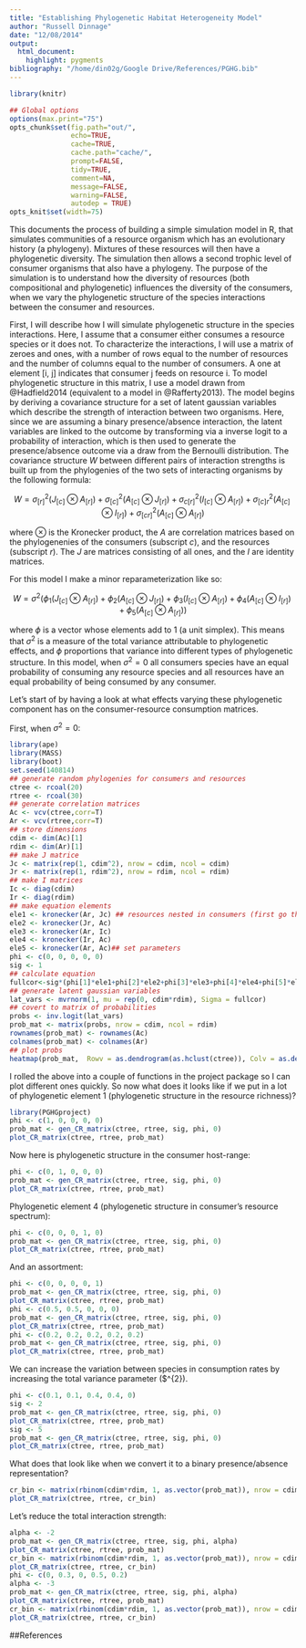 ```yaml
---
title: "Establishing Phylogenetic Habitat Heterogeneity Model"
author: "Russell Dinnage"
date: "12/08/2014"
output: 
  html_document:
    highlight: pygments
bibliography: "/home/din02g/Google Drive/References/PGHG.bib"
---
```


```r
library(knitr)

## Global options
options(max.print="75")
opts_chunk$set(fig.path="out/",
               echo=TRUE,
               cache=TRUE,
               cache.path="cache/",
               prompt=FALSE,
               tidy=TRUE,
               comment=NA,
               message=FALSE,
               warning=FALSE,
               autodep = TRUE)
opts_knit$set(width=75)
```

This documents the process of building a simple simulation model in R, that simulates communities of a resource organism which has an evolutionary history (a phylogeny). Mixtures of these resources will then have a phylogenetic diversity. The simulation then allows a second trophic level of consumer organisms that also have a phylogeny. The purpose of the simulation is to understand how the diversity of resources (both compositional and phylogenetic) influences the diversity of the consumers, when we vary the phylogenetic structure of the species interactions between the consumer and resources. 

First, I will describe how I will simulate phylogenetic structure in the species interactions. Here, I assume that a consumer either consumes a resource species or it does not. To characterize the interactions, I will use a matrix of zeroes and ones, with a number of rows equal to the number of resources and the number of columns equal to the number of consumers. A one at element [i, j] indicates that consumer j feeds on resource i. To model phylogenetic structure in this matrix, I use a model drawn from @Hadfield2014 (equivalent to a model in @Rafferty2013). The model begins by deriving a covariance structure for a set of latent gaussian variables which describe the strength of interaction between two organisms. Here, since we are assuming a binary presence/absence interaction, the latent variables are linked to the outcome by transforming via a inverse logit to a probability of interaction, which is then used to generate the presence/absence outcome via a draw from the Bernoulli distribution. The covariance structure $W$ between different pairs of interaction strengths is built up from the phylogenies of the two sets of interacting organisms by the following formula:

$$ W = \sigma ^{2}_{[r]} \left (J_{[c]}\otimes A_{[r]}   \right ) + 
\sigma ^{2}_{[c]} \left (A_{[c]}\otimes J_{[r]}   \right ) +
\sigma ^{2}_{c[r]} \left (I_{[c]}\otimes A_{[r]}   \right ) +
\sigma ^{2}_{[c]r} \left (A_{[c]}\otimes I_{[r]}   \right ) +
\sigma ^{2}_{[cr]} \left (A_{[c]}\otimes A_{[r]}   \right ) $$

where $\otimes$ is the Kronecker product, the $A$ are correlation matrices based on the phylogenenies of the consumers (subscript $c$), and the resources (subscript $r$). The $J$ are matrices consisting of all ones, and the $I$ are identity matrices.

For this model I make a minor reparameterization like so:

$$ W = \sigma ^{2} \left (\phi_{1}\left (J_{[c]}\otimes A_{[r]}   \right ) + 
\phi_{2} \left (A_{[c]}\otimes J_{[r]}   \right ) +
\phi_{3} \left (I_{[c]}\otimes A_{[r]}   \right ) +
\phi_{4} \left (A_{[c]}\otimes I_{[r]}   \right ) +
\phi_{5} \left (A_{[c]}\otimes A_{[r]}   \right ) \right ) $$

where $\phi$ is a vector whose elements add to 1 (a unit simplex). This means that $\sigma ^{2}$ is a measure of the total variance attributable to phylogenetic effects, and $\phi$ proportions that variance into different types of phylogenetic structure. In this model, when $\sigma ^{2} = 0$ all consumers species have an equal probability of consuming any resource species and all resources have an equal probability of being consumed by any consumer.

Let's start of by having a look at what effects varying these phylogenetic component has on the consumer-resource consumption matrices.

First, when $\sigma ^{2} = 0$:

```r
library(ape)
library(MASS)
library(boot)
set.seed(140814)
## generate random phylogenies for consumers and resources
ctree <- rcoal(20)
rtree <- rcoal(30)
## generate correlation matrices
Ac <- vcv(ctree,corr=T)
Ar <- vcv(rtree,corr=T)
## store dimensions
cdim <- dim(Ac)[1]
rdim <- dim(Ar)[1]
## make J matrice
Jc <- matrix(rep(1, cdim^2), nrow = cdim, ncol = cdim)
Jr <- matrix(rep(1, rdim^2), nrow = rdim, ncol = rdim)
## make I matrices
Ic <- diag(cdim)
Ir <- diag(rdim)
## make equation elements
ele1 <- kronecker(Ar, Jc) ## resources nested in consumers (first go through all hosts for parasite 1, then all hosts for parasite 2, etc.)
ele2 <- kronecker(Jr, Ac)
ele3 <- kronecker(Ar, Ic)
ele4 <- kronecker(Ir, Ac)
ele5 <- kronecker(Ar, Ac)## set parameters
phi <- c(0, 0, 0, 0, 0)
sig <- 1
## calculate equation
fullcor<-sig*(phi[1]*ele1+phi[2]*ele2+phi[3]*ele3+phi[4]*ele4+phi[5]*ele5)
## generate latent gaussian variables
lat_vars <- mvrnorm(1, mu = rep(0, cdim*rdim), Sigma = fullcor)
## covert to matrix of probabilities
probs <- inv.logit(lat_vars)
prob_mat <- matrix(probs, nrow = cdim, ncol = rdim)
rownames(prob_mat) <- rownames(Ac)
colnames(prob_mat) <- colnames(Ar)
## plot probs
heatmap(prob_mat,  Rowv = as.dendrogram(as.hclust(ctree)), Colv = as.dendrogram(as.hclust(rtree)), labRow = ctree$tip.label, labCol = rtree$tip.label, scale="none", margins = c(5, 6), font.axis = 3, col = rev(grey(seq(0, 1, length = max(prob_mat)))), cexRow = 1, cexCol = 1) 
```

I rolled the above into a couple of functions in the project package so I can plot different ones quickly.
So now what does it looks like if we put in a lot of phylogenetic element 1 (phylogenetic structure in the resource richness)?

```r
library(PGHGproject)
phi <- c(1, 0, 0, 0, 0)
prob_mat <- gen_CR_matrix(ctree, rtree, sig, phi, 0)
plot_CR_matrix(ctree, rtree, prob_mat)
```

Now here is phylogenetic structure in the consumer host-range:

```r
phi <- c(0, 1, 0, 0, 0)
prob_mat <- gen_CR_matrix(ctree, rtree, sig, phi, 0)
plot_CR_matrix(ctree, rtree, prob_mat)
```

Phylogenetic element 4 (phylogenetic structure in consumer's resource spectrum):

```r
phi <- c(0, 0, 0, 1, 0)
prob_mat <- gen_CR_matrix(ctree, rtree, sig, phi, 0)
plot_CR_matrix(ctree, rtree, prob_mat)
```

And an assortment:

```r
phi <- c(0, 0, 0, 0, 1)
prob_mat <- gen_CR_matrix(ctree, rtree, sig, phi, 0)
plot_CR_matrix(ctree, rtree, prob_mat)
phi <- c(0.5, 0.5, 0, 0, 0)
prob_mat <- gen_CR_matrix(ctree, rtree, sig, phi, 0)
plot_CR_matrix(ctree, rtree, prob_mat)
phi <- c(0.2, 0.2, 0.2, 0.2, 0.2)
prob_mat <- gen_CR_matrix(ctree, rtree, sig, phi, 0)
plot_CR_matrix(ctree, rtree, prob_mat)
```

We can increase the variation between species in consumption rates by increasing the total variance parameter ($\sigma ^{2}).

```r
phi <- c(0.1, 0.1, 0.4, 0.4, 0)
sig <- 2
prob_mat <- gen_CR_matrix(ctree, rtree, sig, phi, 0)
plot_CR_matrix(ctree, rtree, prob_mat)
sig <- 5
prob_mat <- gen_CR_matrix(ctree, rtree, sig, phi, 0)
plot_CR_matrix(ctree, rtree, prob_mat)
```

What does that look like when we convert it to a binary presence/absence representation?

```r
cr_bin <- matrix(rbinom(cdim*rdim, 1, as.vector(prob_mat)), nrow = cdim, ncol = rdim)
plot_CR_matrix(ctree, rtree, cr_bin)
```

Let's reduce the total interaction strength:

```r
alpha <- -2
prob_mat <- gen_CR_matrix(ctree, rtree, sig, phi, alpha)
plot_CR_matrix(ctree, rtree, prob_mat)
cr_bin <- matrix(rbinom(cdim*rdim, 1, as.vector(prob_mat)), nrow = cdim, ncol = rdim)
plot_CR_matrix(ctree, rtree, cr_bin)
phi <- c(0, 0.3, 0, 0.5, 0.2)
alpha <- -3
prob_mat <- gen_CR_matrix(ctree, rtree, sig, phi, alpha)
plot_CR_matrix(ctree, rtree, prob_mat)
cr_bin <- matrix(rbinom(cdim*rdim, 1, as.vector(prob_mat)), nrow = cdim, ncol = rdim)
plot_CR_matrix(ctree, rtree, cr_bin)
```

##References
